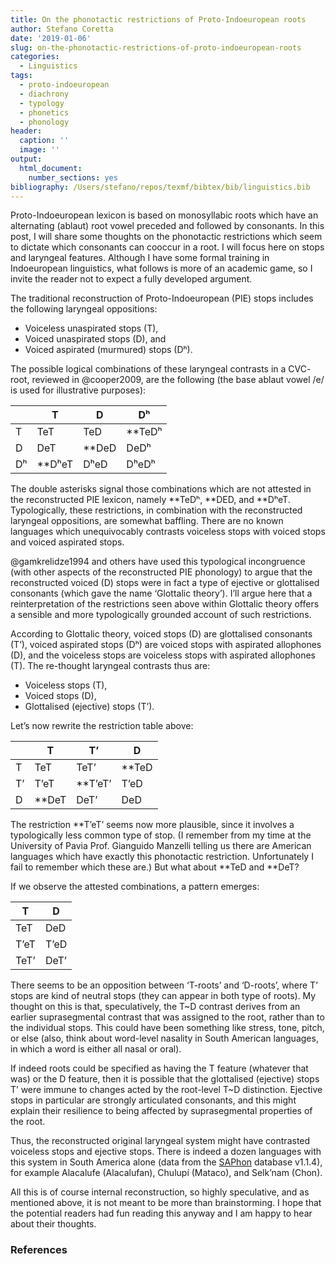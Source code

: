 ```yaml
---
title: On the phonotactic restrictions of Proto-Indoeuropean roots
author: Stefano Coretta
date: '2019-01-06'
slug: on-the-phonotactic-restrictions-of-proto-indoeuropean-roots
categories:
  - Linguistics
tags:
  - proto-indoeuropean
  - diachrony
  - typology
  - phonetics
  - phonology
header:
  caption: ''
  image: ''
output:
  html_document:
    number_sections: yes
bibliography: /Users/stefano/repos/texmf/bibtex/bib/linguistics.bib
---
```


Proto-Indoeuropean lexicon is based on monosyllabic roots which have an alternating (ablaut) root vowel preceded and followed by consonants.
In this post, I will share some thoughts on the phonotactic restrictions which seem to dictate which consonants can cooccur in a root.
I will focus here on stops and laryngeal features.
Although I have some formal training in Indoeuropean linguistics, what follows is more of an academic game, so I invite the reader not to expect a fully developed argument.

The traditional reconstruction of Proto-Indoeuropean (PIE) stops includes the following laryngeal oppositions:

- Voiceless unaspirated stops (T),
- Voiced unaspirated stops (D), and
- Voiced aspirated (murmured) stops (Dʰ).

The possible logical combinations of these laryngeal contrasts in a CVC- root, reviewed in @cooper2009, are the following (the base ablaut vowel /e/ is used for illustrative purposes):

|    | T      | D     | Dʰ     |
|----|--------|-------|--------|
| T  | TeT    | TeD   | **TeDʰ |
| D  | DeT    | **DeD | DeDʰ   |
| Dʰ | **DʰeT | DʰeD  | DʰeDʰ  |

The double asterisks signal those combinations which are not attested in the reconstructed PIE lexicon, namely \*\*TeDʰ, \*\*DED, and \*\*DʰeT.
Typologically, these restrictions, in combination with the reconstructed laryngeal oppositions, are somewhat baffling.
There are no known languages which unequivocably contrasts voiceless stops with voiced stops and voiced aspirated stops.

@gamkrelidze1994 and others have used this typological incongruence (with other aspects of the reconstructed PIE phonology) to argue that the reconstructed voiced (D) stops were in fact a type of ejective or glottalised consonants (which gave the name 'Glottalic theory').
I'll argue here that a reinterpretation of the restrictions seen above within Glottalic theory offers a sensible and more typologically grounded account of such restrictions.

According to Glottalic theory, voiced stops (D) are glottalised consonants (T'), voiced aspirated stops (Dʰ) are voiced stops with aspirated allophones (D), and the voiceless stops are voiceless stops with aspirated allophones (T).
The re-thought laryngeal contrasts thus are:

- Voiceless stops (T),
- Voiced stops (D),
- Glottalised (ejective) stops (T').

Let's now rewrite the restriction table above:

|    | T     | T'      | D     |
|----|-------|---------|-------|
| T  | TeT   | TeT'    | **TeD |
| T' | T'eT  | **T'eT' | T'eD  |
| D  | **DeT | DeT'    | DeD   |

The restriction **T'eT' seems now more plausible, since it involves a typologically less common type of stop.
(I remember from my time at the University of Pavia Prof. Gianguido Manzelli telling us there are American languages which have exactly this phonotactic restriction. Unfortunately I fail to remember which these are.)
But what about \*\*TeD and \*\*DeT?

If we observe the attested combinations, a pattern emerges:

| T    | D    |
|------|------|
| TeT  | DeD  |
| T'eT | T'eD |
| TeT' | DeT' |

There seems to be an opposition between 'T-roots' and 'D-roots', where T' stops are kind of neutral stops (they can appear in both type of roots).
My thought on this is that, speculatively, the T~D contrast derives from an earlier suprasegmental contrast that was assigned to the root, rather than to the individual stops.
This could have been something like stress, tone, pitch, or else (also, think about word-level nasality in South American languages, in which a word is either all nasal or oral).

If indeed roots could be specified as having the T feature (whatever that was) or the D feature, then it is possible that the glottalised (ejective) stops T' were immune to changes acted by the root-level T~D distinction.
Ejective stops in particular are strongly articulated consonants, and this might explain their resilience to being affected by suprasegmental properties of the root.

Thus, the reconstructed original laryngeal system might have contrasted voiceless stops and ejective stops.
There is indeed a dozen languages with this system in South America alone (data from the [SAPhon](http://linguistics.berkeley.edu/~saphon/en/) database v1.1.4), for example Alacalufe (Alacalufan), Chulupí (Mataco), and Selk'nam (Chon).

All this is of course internal reconstruction, so highly speculative, and as mentioned above, it is not meant to be more than brainstorming. I hope that the potential readers had fun reading this anyway and I am happy to hear about their thoughts.

### References
